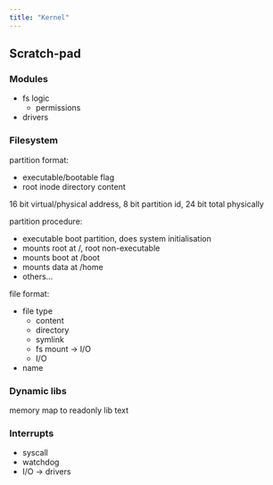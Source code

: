 ```yaml
---
title: "Kernel"
---
```


## Scratch-pad

### Modules

- fs logic
    - permissions
- drivers

### Filesystem

partition format:

- executable/bootable flag
- root inode directory content

16 bit virtual/physical address, 8 bit partition id, 24 bit total physically

partition procedure:

- executable boot partition, does system initialisation
- mounts root at /, root non-executable
- mounts boot at /boot
- mounts data at /home
- others...

file format:

- file type
  - content
  - directory
  - symlink
  - fs mount -> I/O
  - I/O
- name

### Dynamic libs

memory map to readonly lib text

### Interrupts

- syscall
- watchdog
- I/O -> drivers
